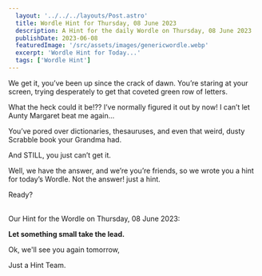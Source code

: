 ```yaml
---
  layout: '../../../layouts/Post.astro'
  title: Wordle Hint for Thursday, 08 June 2023
  description: A Hint for the daily Wordle on Thursday, 08 June 2023
  publishDate: 2023-06-08
  featuredImage: '/src/assets/images/genericwordle.webp'
  excerpt: 'Wordle Hint for Today...'
  tags: ['Wordle Hint']
---
```


  We get it, you’ve been up since the crack of dawn. You’re staring at your screen, trying desperately to get that coveted green row of letters. 

  What the heck could it be!??
  I’ve normally figured it out by now!
  I can’t let Aunty Margaret beat me again… 

  You’ve pored over dictionaries, thesauruses, and even that weird, dusty Scrabble book your Grandma had.

  And STILL, you just can’t get it. 

  Well, we have the answer, and we’re you’re friends, so we wrote you a hint for today’s Wordle.
  Not the answer! just a hint. 

  Ready?<br /><br />

  Our Hint for the Wordle on Thursday, 08 June 2023:

  **Let something small take the lead.**

  Ok, we'll see you again tomorrow, 

  Just a Hint Team.
  